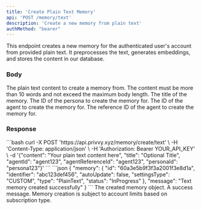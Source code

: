 ```yaml
---
title: 'Create Plain Text Memory'
api: 'POST /memory/text'
description: 'Create a new memory from plain text'
authMethod: "bearer"
---
```


This endpoint creates a new memory for the authenticated user's account from provided plain text. It preprocesses the text, generates embeddings, and stores the content in our database.

### Body

<ParamField body="content" type="string" required>
  The plain text content to create a memory from.
</ParamField>

<Note>
  The content must be more than 10 words and not exceed the maximum body length.
</Note>

<ParamField body="title" type="string" optional>
  The title of the memory.
</ParamField>

<ParamField body="personaId" type="string" optional>
  The ID of the persona to create the memory for.
</ParamField>

<ParamField body="agentId" type="string" optional>
  The ID of the agent to create the memory for.
</ParamField>

<ParamField body="agentReferenceId" type="string" optional>
  The reference ID of the agent to create the memory for.
</ParamField>

### Response

<RequestExample bash>
```bash
curl -X POST 'https://api.privvy.xyz/memory/create/text' \
-H 'Content-Type: application/json' \
-H 'Authorization: Bearer YOUR_API_KEY' \
-d '{"content": "Your plain text content here", "title": "Optional Title", "agentId": "agent123", "agentReferenceId": "agent123", "personaId": "persona123"}'
```
</RequestExample>

<ResponseExample>
```json
{
  "memory": {
    "id": "60a3e5b9f3f3a2001f3e8d1a",
    "identifier": "abc123def456",
    "autoUpdate": false,
    "settingsType": "CUSTOM",
    "type": "PlainText",
    "status": "InProgress"
  },
  "message": "Text memory created successfully"
}
```
</ResponseExample>

<ResponseField name="memory" type="object">
  The created memory object.
</ResponseField>

<ResponseField name="message" type="string">
  A success message.
</ResponseField>

<Note>
  Memory creation is subject to account limits based on subscription type.
</Note>
